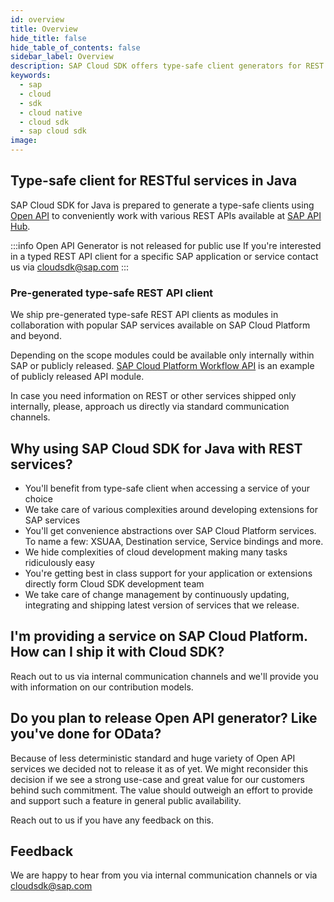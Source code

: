 ```yaml
---
id: overview
title: Overview
hide_title: false
hide_table_of_contents: false
sidebar_label: Overview
description: SAP Cloud SDK offers type-safe client generators for REST (Open API) services
keywords:
  - sap
  - cloud
  - sdk
  - cloud native
  - cloud sdk
  - sap cloud sdk
image:
---
```


## Type-safe client for RESTful services in Java

SAP Cloud SDK for Java is prepared to generate a type-safe clients using [Open API](https://www.openapis.org/) to conveniently work with various REST APIs available at [SAP API Hub](https://api.sap.com/).

:::info Open API Generator is not released for public use
If you're interested in a typed REST API client for a specific SAP application or service contact us via [cloudsdk@sap.com](mailto:cloudsdk@sap.com)
:::

### Pre-generated type-safe REST API client

We ship pre-generated type-safe REST API clients as modules in collaboration with popular SAP services available on SAP Cloud Platform and beyond.

Depending on the scope modules could be available only internally within SAP or publicly released. [SAP Cloud Platform Workflow API](clients/scp-workflow-rest-api) is an example of publicly released API module.

In case you need information on REST or other services shipped only internally, please, approach us directly via standard communication channels.

## Why using SAP Cloud SDK for Java with REST services?

- You'll benefit from type-safe client when accessing a service of your choice
- We take care of various complexities around developing extensions for SAP services
- You'll get convenience abstractions over SAP Cloud Platform services. To name a few: XSUAA, Destination service, Service bindings and more.
- We hide complexities of cloud development making many tasks ridiculously easy
- You're getting best in class support for your application or extensions directly form Cloud SDK development team
- We take care of change management by continuously updating, integrating and shipping latest version of services that we release.

## I'm providing a service on SAP Cloud Platform. How can I ship it with Cloud SDK?

Reach out to us via internal communication channels and we'll provide you with information on our contribution models.

## Do you plan to release Open API generator? Like you've done for OData?

Because of less deterministic standard and huge variety of Open API services we decided not to release it as of yet.
We might reconsider this decision if we see a strong use-case and great value for our customers behind such commitment.
The value should outweigh an effort to provide and support such a feature in general public availability.

Reach out to us if you have any feedback on this.

## Feedback

We are happy to hear from you via internal communication channels or via [cloudsdk@sap.com](mailto:cloudsdk@sap.com)

